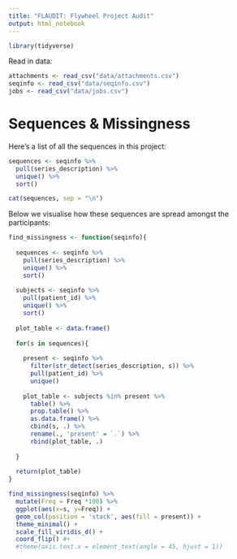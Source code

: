 ```yaml
---
title: "FLAUDIT: Flywheel Project Audit"
output: html_notebook
---
```


```r
library(tidyverse)
```


Read in data:

```r
attachments <- read_csv("data/attachments.csv")
seqinfo <- read_csv("data/seqinfo.csv")
jobs <- read_csv("data/jobs.csv")
```

# Sequences & Missingness

Here's a list of all the sequences in this project:

```r
sequences <- seqinfo %>%
  pull(series_description) %>%
  unique() %>%
  sort()

cat(sequences, sep = "\n")
```

Below we visualise how these sequences are spread amongst the participants:

```r
find_missingness <- function(seqinfo){
  
  sequences <- seqinfo %>%
    pull(series_description) %>%
    unique() %>%
    sort()
  
  subjects <- seqinfo %>%
    pull(patient_id) %>%
    unique() %>%
    sort()
  
  plot_table <- data.frame()
  
  for(s in sequences){
    
    present <- seqinfo %>%
      filter(str_detect(series_description, s)) %>%
      pull(patient_id) %>%
      unique()
    
    plot_table <- subjects %in% present %>%
      table() %>%
      prop.table() %>%
      as.data.frame() %>%
      cbind(s, .) %>%
      rename(., 'present' = `.`) %>%
      rbind(plot_table, .)
      
  }
  
  return(plot_table)
}

find_missingness(seqinfo) %>%
  mutate(Freq = Freq *100) %>%
  ggplot(aes(x=s, y=Freq)) +
  geom_col(position = 'stack', aes(fill = present)) +
  theme_minimal() +
  scale_fill_viridis_d() +
  coord_flip() #+
  #theme(axis.text.x = element_text(angle = 45, hjust = 1))
```

